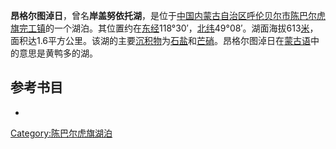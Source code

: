 '''昂格尔图淖日'''，曾名'''岸盖努依托湖'''，是位于[[中国|中国]][[内蒙古自治区|内蒙古自治区]][[呼伦贝尔市|呼伦贝尔市]][[陈巴尔虎旗|陈巴尔虎旗]][[完工镇|完工镇]]的一个湖泊。其位置约在[[东经|东经]]118°30′，[[北纬|北纬]]49°08′。湖面海拔613[[米_(單位)|米]]，面积达1.6平方公里。该湖的主要[[沉积物|沉积物]]为[[石盐|石盐]]和[[芒硝|芒硝]]。昂格尔图淖日在[[蒙古语|蒙古语]]中的意思是黄鸭多的湖。
== 参考书目 ==
*{{cite book|author=牧寒 |title=《内蒙古湖泊》 |year=2003 |publisher=内蒙古人民出版社 |isbn=9787204039883  }}
{{模板:呼伦贝尔市湖泊}}
{{内蒙古小作品}}

[[Category:陈巴尔虎旗湖泊|Category:陈巴尔虎旗湖泊]]